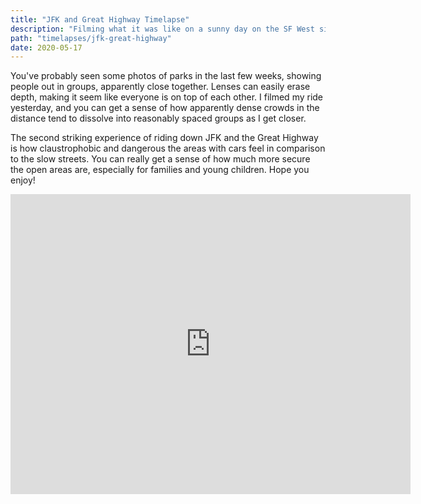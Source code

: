 ```yaml
---
title: "JFK and Great Highway Timelapse"
description: "Filming what it was like on a sunny day on the SF West side"
path: "timelapses/jfk-great-highway"
date: 2020-05-17
---
```


You've probably seen some photos of parks in the last few weeks, showing people out in groups, apparently close together. Lenses can easily erase depth, making it seem like everyone is on top of each other. I filmed my ride yesterday, and you can get a sense of how apparently dense crowds in the distance tend to dissolve into reasonably spaced groups as I get closer.

The second striking experience of riding down JFK and the Great Highway is how claustrophobic and dangerous the areas with cars feel in comparison to the slow streets. You can really get a sense of how much more secure the open areas are, especially for families and young children. Hope you enjoy!

<iframe src="https://player.vimeo.com/video/419652421" width="640" height="480" frameborder="0" allow="autoplay; fullscreen" allowfullscreen style={{maxWidth: "100%"}}></iframe>